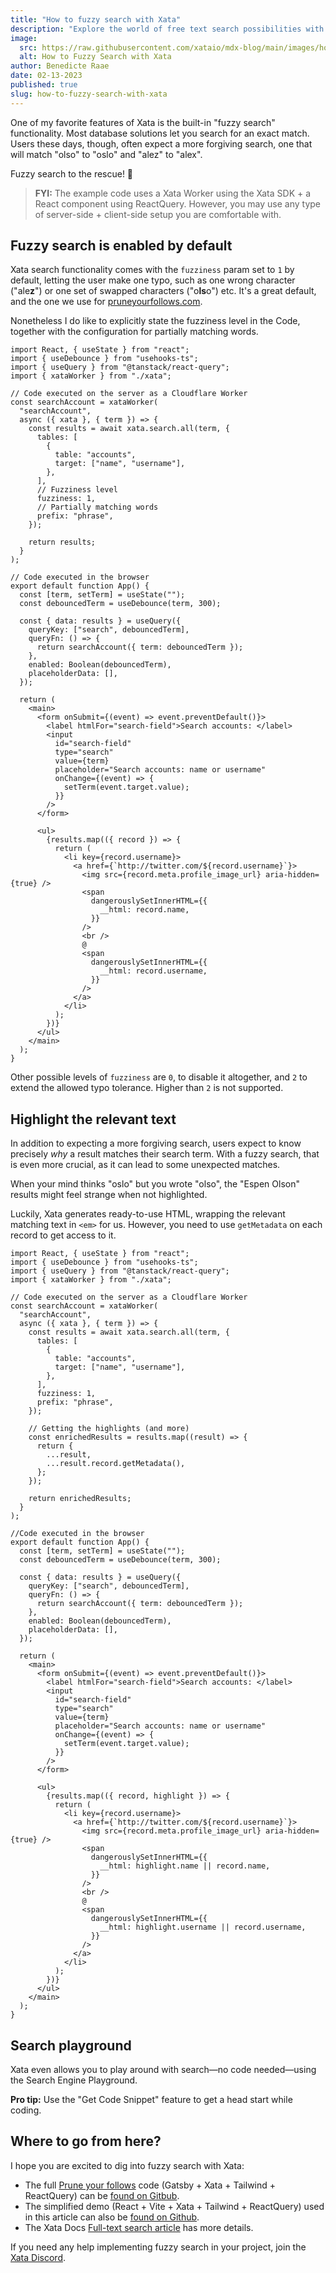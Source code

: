 ```yaml
---
title: "How to fuzzy search with Xata"
description: "Explore the world of free text search possibilities with Xata and take a deep dive into fuzzy search."
image:
  src: https://raw.githubusercontent.com/xataio/mdx-blog/main/images/how-to-fuzzy-search-with-xata.png
  alt: How to Fuzzy Search with Xata
author: Benedicte Raae
date: 02-13-2023
published: true
slug: how-to-fuzzy-search-with-xata
---
```


One of my favorite features of Xata is the built-in "fuzzy search"
functionality. Most database solutions let you search for an exact match. Users
these days, though, often expect a more forgiving search, one that will match
"olso" to "oslo" and "alez" to "alex".

Fuzzy search to the rescue! 💪

<ArticleImage
  src="https://github.com/xataio/mdx-blog/raw/main/images/xata-fuzzy-search-on-off.gif"
  width="1920"
  height="1080"
  alt="The difference in results with fuzzy search enabled and disabled"
  caption="Fuzzy search enabled and disabled"
  position="center"
/>

> **FYI:** The example code uses a Xata Worker using the Xata SDK + a React component using ReactQuery. However, you may use any type of server-side + client-side setup you are comfortable with.

## Fuzzy search is enabled by default

Xata search functionality comes with the `fuzziness` param set to `1` by
default, letting the user make one typo, such as one wrong character
("ale**z**") or one set of swapped characters ("o**ls**o") etc. It's a great
default, and the one we use for
[pruneyourfollows.com](https://pruneyourfollows.com).

Nonetheless I do like to explicitly state the fuzziness level in the Code,
together with the configuration for partially matching words.

```tsx
import React, { useState } from "react";
import { useDebounce } from "usehooks-ts";
import { useQuery } from "@tanstack/react-query";
import { xataWorker } from "./xata";

// Code executed on the server as a Cloudflare Worker
const searchAccount = xataWorker(
  "searchAccount",
  async ({ xata }, { term }) => {
    const results = await xata.search.all(term, {
      tables: [
        {
          table: "accounts",
          target: ["name", "username"],
        },
      ],
      // Fuzziness level
      fuzziness: 1,
      // Partially matching words
      prefix: "phrase",
    });

    return results;
  }
);

// Code executed in the browser
export default function App() {
  const [term, setTerm] = useState("");
  const debouncedTerm = useDebounce(term, 300);

  const { data: results } = useQuery({
    queryKey: ["search", debouncedTerm],
    queryFn: () => {
      return searchAccount({ term: debouncedTerm });
    },
    enabled: Boolean(debouncedTerm),
    placeholderData: [],
  });

  return (
    <main>
      <form onSubmit={(event) => event.preventDefault()}>
        <label htmlFor="search-field">Search accounts: </label>
        <input
          id="search-field"
          type="search"
          value={term}
          placeholder="Search accounts: name or username"
          onChange={(event) => {
            setTerm(event.target.value);
          }}
        />
      </form>

      <ul>
        {results.map(({ record }) => {
          return (
            <li key={record.username}>
              <a href={`http://twitter.com/${record.username}`}>
                <img src={record.meta.profile_image_url} aria-hidden={true} />
                <span
                  dangerouslySetInnerHTML={{
                    __html: record.name,
                  }}
                />
                <br />
                @
                <span
                  dangerouslySetInnerHTML={{
                    __html: record.username,
                  }}
                />
              </a>
            </li>
          );
        })}
      </ul>
    </main>
  );
}
```

Other possible levels of `fuzziness` are `0`, to disable it altogether, and `2`
to extend the allowed typo tolerance. Higher than `2` is not supported.

## Highlight the relevant text

In addition to expecting a more forgiving search, users expect to know precisely
_why_ a result matches their search term. With a fuzzy search, that is even more
crucial, as it can lead to some unexpected matches.

When your mind thinks "oslo" but you wrote "olso", the "Espen Olson" results
might feel strange when not highlighted.

<ArticleImage
  src="https://github.com/xataio/mdx-blog/raw/main/images/xata-highlights-on-off.gif"
  width="1920"
  height="1080"
  alt="The difference between results with and withuot highlighting"
  caption="With and without highlighting"
  position="center"
/>

Luckily, Xata generates ready-to-use HTML, wrapping the relevant matching text
in `<em>` for us. However, you need to use `getMetadata` on each record to get
access to it.

```tsx
import React, { useState } from "react";
import { useDebounce } from "usehooks-ts";
import { useQuery } from "@tanstack/react-query";
import { xataWorker } from "./xata";

// Code executed on the server as a Cloudflare Worker
const searchAccount = xataWorker(
  "searchAccount",
  async ({ xata }, { term }) => {
    const results = await xata.search.all(term, {
      tables: [
        {
          table: "accounts",
          target: ["name", "username"],
        },
      ],
      fuzziness: 1,
      prefix: "phrase",
    });

    // Getting the highlights (and more)
    const enrichedResults = results.map((result) => {
      return {
        ...result,
        ...result.record.getMetadata(),
      };
    });

    return enrichedResults;
  }
);

//Code executed in the browser
export default function App() {
  const [term, setTerm] = useState("");
  const debouncedTerm = useDebounce(term, 300);

  const { data: results } = useQuery({
    queryKey: ["search", debouncedTerm],
    queryFn: () => {
      return searchAccount({ term: debouncedTerm });
    },
    enabled: Boolean(debouncedTerm),
    placeholderData: [],
  });

  return (
    <main>
      <form onSubmit={(event) => event.preventDefault()}>
        <label htmlFor="search-field">Search accounts: </label>
        <input
          id="search-field"
          type="search"
          value={term}
          placeholder="Search accounts: name or username"
          onChange={(event) => {
            setTerm(event.target.value);
          }}
        />
      </form>

      <ul>
        {results.map(({ record, highlight }) => {
          return (
            <li key={record.username}>
              <a href={`http://twitter.com/${record.username}`}>
                <img src={record.meta.profile_image_url} aria-hidden={true} />
                <span
                  dangerouslySetInnerHTML={{
                    __html: highlight.name || record.name,
                  }}
                />
                <br />
                @
                <span
                  dangerouslySetInnerHTML={{
                    __html: highlight.username || record.username,
                  }}
                />
              </a>
            </li>
          );
        })}
      </ul>
    </main>
  );
}
```

## Search playground

Xata even allows you to play around with search—no code needed—using the Search
Engine Playground.

**Pro tip:** Use the "Get Code Snippet" feature to get a head start while
coding.

<ArticleImage
  src="https://github.com/xataio/mdx-blog/raw/main/images/xata-search-engine-playground.png"
  width="1920"
  height="1080"
  alt="Xata Playground showing similar code as this article"
  caption="Xata Playground showing similar code as this article"
  position="center"
/>

## Where to go from here?

I hope you are excited to dig into fuzzy search with Xata:

- The full [Prune your follows](https://pruneyourfollows.com/) code (Gatsby +
  Xata + Tailwind + ReactQuery) can be [found on Gitbub](https://github.com/queen-raae/prune-your-follows).
- The simplified demo (React + Vite + Xata + Tailwind + ReactQuery) used in this
  article can also be
  [found on Github](https://github.com/queen-raae/xata-fuzzy-search-demo).
- The Xata Docs
  [Full-text search article](https://xata.io/docs/typescript-client/search) has
  more details.

If you need any help implementing fuzzy search in your project, join the
[Xata Discord](https://xata.io/discord).
